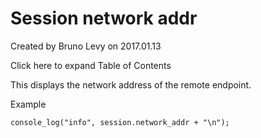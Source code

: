 
# Session network addr 

 Created by  Bruno Levy on 2017.01.13

Click here to expand Table of Contents

This displays the network address of the remote endpoint.

Example

```xml
console_log("info", session.network_addr + "\n");
```

   

